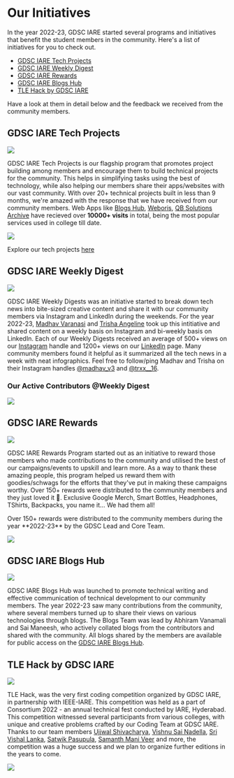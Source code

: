 
# Our Initiatives

In the year 2022-23, GDSC IARE started several programs and initiatives that benefit the student members in the community. Here's a list of initiatives for you to check out.

* [GDSC IARE Tech Projects](/ourinitiatives#gdsc-iare-tech-projects)
* [GDSC IARE Weekly Digest](/ourinitiatives#gdsc-iare-weekly-digest)
* [GDSC IARE Rewards](/ourinitiatives#gdsc-iare-rewards)
* [GDSC IARE Blogs Hub](/ourinitiatives#gdsc-iare-blogs-hub)
* [TLE Hack by GDSC IARE](/ourinitiatives#tle-hack-by-gdsc-iare)

Have a look at them in detail below and the feedback we received from the community members.

## GDSC IARE Tech Projects

![](../public/images/banners/tech_projects.png)

GDSC IARE Tech Projects is our flagship program that promotes project building among members and encourage them to build technical projects for the community. This helps in simplifying tasks using the best of technology, while also helping our members share their apps/websites with our vast community. With over 20+ technical projects built in less than 9 months, we're amazed with the response that we have received from our community members. Web Apps like [Blogs Hub](https://blogs.gdsciare.club), [Weboris](https://gdsciare.club/weboris), [QB Solutions Archive](https://qbsolutions.gdsciare.club) have recieved over **10000+ visits** in total, being the most popular services used in college till date.

![](../public/images/tech_logos.png)

Explore our tech projects [here](/tech_projects)

## GDSC IARE Weekly Digest

![](../public/images/banners/weekly_digest.png)

GDSC IARE Weekly Digests was an initiative started to break down tech news into bite-sized creative content and share it with our community members via Instagram and LinkedIn during the weekends. For the year 2022-23, [Madhav Varanasi](https://www.linkedin.com/in/madhav-varanasi-9365621a5/) and [Trisha Angeline](https://www.linkedin.com/in/e-f-trisha-angeline-a1873a229/) took up this intitiative and shared content on a weekly basis on Instagram and bi-weekly basis on LinkedIn. Each of our Weekly Digests received an average of 500+ views on our [Instagram](https://instagram.com/gdsciare) handle and 1200+ views on our [LinkedIn](https://www.linkedin.com/company/gdsciare/) page. Many community members found it helpful as it summarized all the tech news in a week with neat infographics. Feel free to follow/ping Madhav and Trisha on their Instagram handles [@madhav_v3](https://instagram.com/madhav_v3) and [@trxx__16](https://instagram.com/trxx__16). 

### Our Active Contributors @Weekly Digest
![](../public/images/weeklydigest_contributors.png)

## GDSC IARE Rewards

![](../public/images/banners/rewards.png)

GDSC IARE Rewards Program started out as an initiative to reward those members who made contributions to the community and utilised the best of our campaigns/events to upskill and learn more. As a way to thank these amazing people, this program helped us reward them with goodies/schwags for the efforts that they've put in making these campaigns worthy. Over 150+ rewards were distributed to the community members and they just loved it 💖. Exclusive Google Merch, Smart Bottles, Headphones, TShirts, Backpacks, you name it... We had them all!

<Callout type="info" emoji="😮">
    Over 150+ rewards were distributed to the community members during the year **2022-23** by the GDSC Lead and Core Team.
</Callout>

![](../public/images/rewards.png)

## GDSC IARE Blogs Hub

![](../public/images/banners/blogs_hub.png)

GDSC IARE Blogs Hub was launched to promote technical writing and effective communication of technical development to our community members. The year 2022-23 saw many contributions from the community, where several members turned up to share their views on various technologies through blogs. The Blogs Team was lead by Abhiram Vanamali and Sai Maneesh, who actively collated blogs from the contributors and shared with the community. All blogs shared by the members are available for public access on the [GDSC IARE Blogs Hub](https://blogs.gdsciare.club).

## TLE Hack by GDSC IARE

![](../public/images/banners/tlehack.png)

TLE Hack, was the very first coding competition organized by GDSC IARE, in partnership with IEEE-IARE. This competition was held as a part of Consortium 2022 - an annual technical fest conducted by IARE, Hyderabad. This competition witnessed several participants from various colleges, with unique and creative problems crafted by our Coding Team at GDSC IARE. Thanks to our team members [Ujjwal Shivacharya](https://www.linkedin.com/in/ujjwalshiva), [Vishnu Sai Nadella](https://www.linkedin.com/in/vishnu-nadella-007/), [Sri Vishal Lanka](https://www.linkedin.com/in/sri-vishal-lanka-73a7b420a/), [Satwik Pasupula](https://www.linkedin.com/in/pasupula-satwik-225392238/), [Samanth Mani Veer](https://www.linkedin.com/in/samanth-mani-veer-yedhupati-41a89b20a/) and more, the competition was a huge success and we plan to organize further editions in the years to come.

![](../public/images/groupfie_5.png)